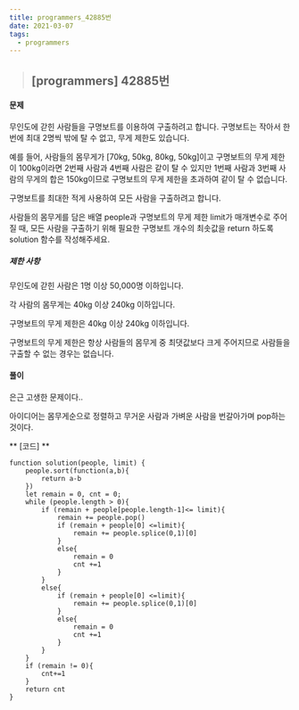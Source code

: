 ```yaml
---
title: programmers_42885번
date: 2021-03-07
tags:
  - programmers
---
```


> ## [programmers] 42885번 

#### 문제
무인도에 갇힌 사람들을 구명보트를 이용하여 구출하려고 합니다. 구명보트는 작아서 한 번에 최대 2명씩 밖에 탈 수 없고, 무게 제한도 있습니다.

예를 들어, 사람들의 몸무게가 [70kg, 50kg, 80kg, 50kg]이고 구명보트의 무게 제한이 100kg이라면 2번째 사람과 4번째 사람은 같이 탈 수 있지만 1번째 사람과 3번째 사람의 무게의 합은 150kg이므로 구명보트의 무게 제한을 초과하여 같이 탈 수 없습니다.

구명보트를 최대한 적게 사용하여 모든 사람을 구출하려고 합니다.

사람들의 몸무게를 담은 배열 people과 구명보트의 무게 제한 limit가 매개변수로 주어질 때, 모든 사람을 구출하기 위해 필요한 구명보트 개수의 최솟값을 return 하도록 solution 함수를 작성해주세요.
##### 제한 사항
무인도에 갇힌 사람은 1명 이상 50,000명 이하입니다.

각 사람의 몸무게는 40kg 이상 240kg 이하입니다.

구명보트의 무게 제한은 40kg 이상 240kg 이하입니다.

구명보트의 무게 제한은 항상 사람들의 몸무게 중 최댓값보다 크게 주어지므로 사람들을 구출할 수 없는 경우는 없습니다.

#### **풀이**
은근 고생한 문제이다..

아이디어는 몸무게순으로 정렬하고 무거운 사람과 가벼운 사람을 번갈아가며 pop하는 것이다.


** [코드] **

    function solution(people, limit) {
        people.sort(function(a,b){
            return a-b
        })
        let remain = 0, cnt = 0;
        while (people.length > 0){
            if (remain + people[people.length-1]<= limit){
                remain += people.pop()
                if (remain + people[0] <=limit){
                    remain += people.splice(0,1)[0]
                }
                else{
                    remain = 0
                    cnt +=1
                }
            }
            else{
                if (remain + people[0] <=limit){
                    remain += people.splice(0,1)[0]
                }
                else{
                    remain = 0
                    cnt +=1
                }
            }
        }
        if (remain != 0){
            cnt+=1
        }
        return cnt
    }